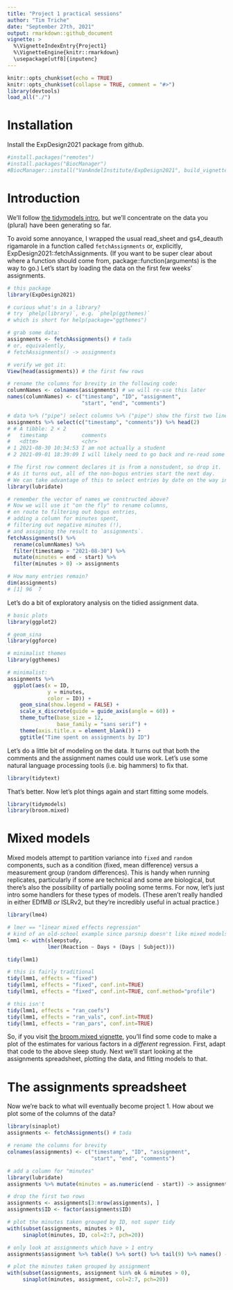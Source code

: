 ```yaml
---
title: "Project 1 practical sessions"
author: "Tim Triche"
date: "September 27th, 2021"
output: rmarkdown::github_document
vignette: >
  %\VignetteIndexEntry{Project1}
  %\VignetteEngine{knitr::rmarkdown}
  \usepackage[utf8]{inputenc}
---
```


```r
knitr::opts_chunk$set(echo = TRUE)
knitr::opts_chunk$set(collapse = TRUE, comment = "#>")
library(devtools)
load_all("./")
```

# Installation
Install the ExpDesign2021 package from github.

```r
#install.packages("remotes")
#install.packages("BiocManager")
#BiocManager::install("VanAndelInstitute/ExpDesign2021", build_vignettes=TRUE)
```

# Introduction

We'll follow [the tidymodels intro](https://www.tidymodels.org/start/models/), 
but we'll concentrate on the data you (plural) have been generating so far. 

To avoid some annoyance, I wrapped the usual read_sheet and gs4_deauth 
rigamarole in a function called `fetchAssignments` or, explicitly, 
ExpDesign2021::fetchAssignments. (If you want to be super clear about where 
a function should come from, package::function(arguments) is the way to go.)
Let's start by loading the data on the first few weeks' assignments.

```r

# this package
library(ExpDesign2021)

# curious what's in a library?
# try `phelp(library)`, e.g. `phelp(ggthemes)`
# which is short for help(package="ggthemes") 

# grab some data:
assignments <- fetchAssignments() # tada 
# or, equivalently, 
# fetchAssignments() -> assignments 

# verify we got it: 
View(head(assignments)) # the first few rows

# rename the columns for brevity in the following code:
columnNames <- colnames(assignments) # we will re-use this later 
names(columnNames) <- c("timestamp", "ID", "assignment", 
                        "start", "end", "comments") 

# data %>% ("pipe") select columns %>% ("pipe") show the first two lines:
assignments %>% select(c("timestamp", "comments")) %>% head(2) 
# # A tibble: 2 × 2
#   timestamp           comments
#   <dttm>              <chr>
# 1 2021-08-30 10:34:53 I am not actually a student
# 2 2021-09-01 18:39:09 I will likely need to go back and re-read some of these

# The first row comment declares it is from a nonstudent, so drop it. 
# As it turns out, all of the non-bogus entries start the next day. 
# We can take advantage of this to select entries by date on the way in:
library(lubridate)

# remember the vector of names we constructed above?
# Now we will use it "on the fly" to rename columns, 
# en route to filtering out bogus entries,
# adding a column for minutes spent, 
# filtering out negative minutes (!), 
# and assigning the result to `assignments`.
fetchAssignments() %>% 
  rename(columnNames) %>% 
  filter(timestamp > "2021-08-30") %>% 
  mutate(minutes = end - start) %>%
  filter(minutes > 0) -> assignments 

# How many entries remain? 
dim(assignments) 
# [1] 96  7

```

Let's do a bit of exploratory analysis on the tidied assignment data. 


```r

# basic plots
library(ggplot2)

# geom_sina
library(ggforce)

# minimalist themes
library(ggthemes)

# minimalist:
assignments %>% 
  ggplot(aes(x = ID, 
             y = minutes, 
             color = ID)) + 
    geom_sina(show.legend = FALSE) + 
    scale_x_discrete(guide = guide_axis(angle = 60)) + 
    theme_tufte(base_size = 12, 
                base_family = "sans serif") + 
    theme(axis.title.x = element_blank()) + 
    ggtitle("Time spent on assignments by ID") 

```

Let's do a little bit of modeling on the data.
It turns out that both the comments and the assignment names could use work. 
Let's use some natural language processing tools (i.e. big hammers) to fix that.

```r

library(tidytext)


```

That's better.  Now let's plot things again and start fitting some models. 


```r

library(tidymodels)
library(broom.mixed) 

```

# Mixed models

Mixed models attempt to partition variance into `fixed` and `random` 
components, such as a condition (fixed, mean difference) versus a measurement
group (random differences).  This is handy when running replicates, 
particularly if some are technical and some are biological, but there's also 
the possibility of partially pooling some terms.  For now, let's just intro 
some handlers for these types of models.  (These aren't really handled in 
either EDfMB *or* ISLRv2, but they're incredibly useful in actual practice.) 

```r

library(lme4)

# lmer == "linear mixed effects regression"
# kind of an old-school example since parsnip doesn't like mixed models yet
lmm1 <- with(sleepstudy, 
             lmer(Reaction ~ Days + (Days | Subject)))

tidy(lmm1)

# this is fairly traditional 
tidy(lmm1, effects = "fixed")
tidy(lmm1, effects = "fixed", conf.int=TRUE)
tidy(lmm1, effects = "fixed", conf.int=TRUE, conf.method="profile")

# this isn't
tidy(lmm1, effects = "ran_coefs")
tidy(lmm1, effects = "ran_vals", conf.int=TRUE)
tidy(lmm1, effects = "ran_pars", conf.int=TRUE)

```

So, if you visit [the broom.mixed vignette](https://cran.r-project.org/web/packages/broom.mixed/vignettes/broom_mixed_intro.html), you'll find some code to make
a plot of the estimates for various factors in a *different* regression. First, 
adapt that code to the above sleep study. Next we'll start looking at the 
assignments spreadsheet, plotting the data, and fitting models to that. 


# The assignments spreadsheet

Now we're back to what will eventually become project 1.  How about we plot 
some of the columns of the data?

```r

library(sinaplot)
assignments <- fetchAssignments() # tada 

# rename the columns for brevity 
colnames(assignments) <- c("timestamp", "ID", "assignment", 
                           "start", "end", "comments") 

# add a column for "minutes" 
library(lubridate)
assignments %>% mutate(minutes = as.numeric(end - start)) -> assignments

# drop the first two rows
assignments <- assignments[3:nrow(assignments), ] 
assignments$ID <- factor(assignments$ID)

# plot the minutes taken grouped by ID, not super tidy 
with(subset(assignments, minutes > 0), 
     sinaplot(minutes, ID, col=2:7, pch=20))

# only look at assignments which have > 1 entry
assignments$assignment %>% table() %>% sort() %>% tail(9) %>% names() -> ok

# plot the minutes taken grouped by assignment
with(subset(assignments, assignment %in% ok & minutes > 0), 
     sinaplot(minutes, assignment, col=2:7, pch=20))


```

